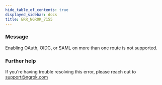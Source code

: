 ```yaml
---
hide_table_of_contents: true
displayed_sidebar: docs
title: ERR_NGROK_7155
---
```


### Message

Enabling OAuth, OIDC, or SAML on more than one route is not supported.

### Further help

If you're having trouble resolving this error, please reach out to [support@ngrok.com](mailto:support@ngrok.com?subject=Help%20with%20ERR_NGROK_7155)
